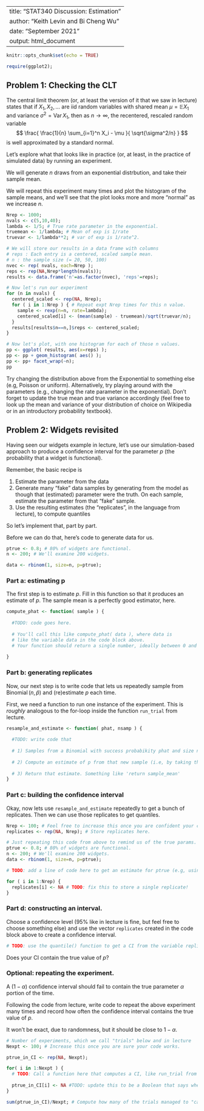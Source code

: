 
---
title: "STAT340 Discussion: Estimation"
author: "Keith Levin and Bi Cheng Wu"
date: "September 2021"
output: html_document
---

```r
knitr::opts_chunk$set(echo = TRUE)

require(ggplot2);
```

## Problem 1: Checking the CLT

The central limit theorem (or, at least the version of it that we saw in lecture) states that if $X_1,X_2,\dots$ are iid random variables with shared mean $\mu = \mathbb{E} X_1$ and variance $\sigma^2 = \operatorname{Var} X_1$, then as $n \rightarrow \infty$, the recentered, rescaled random variable
$$
\frac{ \frac{1}{n} \sum_{i=1}^n X_i - \mu }{ \sqrt{\sigma^2/n} }
$$
is well approximated by a standard normal.

Let's explore what that looks like in practice (or, at least, in the practice of simulated data) by running an experiment.

We will generate $n$ draws from an exponential distrbution, and take their sample mean.

We will repeat this experiment many times and plot the histogram of the sample means, and we'll see that the plot looks more and more "normal" as we increase $n$.

```r
Nrep <- 1000;
nvals <- c(5,10,40);
lambda <- 1/5; # True rate parameter in the exponential.
truemean <- 1/lambda; # Mean of exp is 1/rate
truevar <- 1/lambda**2; # var of exp is 1/rate^2.

# We will store our results in a data frame with columns
# reps : Each entry is a centered, scaled sample mean.
# n : the sample size (= 20, 50, 100)
nvec <- rep( nvals, each=Nrep );
reps <- rep(NA,Nrep*length(nvals));
results <- data.frame('n'=as.factor(nvec), 'reps'=reps);

# Now let's run our experiment
for (n in nvals) {
  centered_scaled <- rep(NA, Nrep);
  for ( i in 1:Nrep ) { # Repeat expt Nrep times for this n value.
    sample <- rexp(n=n, rate=lambda);
    centered_scaled[i] <- (mean(sample) - truemean)/sqrt(truevar/n);
  }
  results[results$n==n,]$reps <- centered_scaled;
}

# Now let's plot, with one histogram for each of those n values.
pp <- ggplot( results, aes(x=reps) );
pp <- pp + geom_histogram( aes() );
pp <- pp+ facet_wrap(~n);
pp
```

Try changing the distribution above from the Exponential to something else (e.g, Poisson or uniform).
Alternatively, try playing around with the parameters (e.g., changing the rate parameter in the exponential).
Don't forget to update the true mean and true variance accordingly (feel free to look up the mean and variance of your distribution of choice on Wikipedia or in an introductory probability textbook).

## Problem 2: Widgets revisited

Having seen our widgets example in lecture, let's use our simulation-based approach to produce a confidence interval for the parameter $p$ (the probability that a widget is functional).

Remember, the basic recipe is

1. Estimate the parameter from the data
2. Generate many "fake" data samples by generating from the model as though that (estimated) parameter were the truth. On each sample, estimate the parameter from that "fake" sample.
3. Use the resulting estimates (the "replicates", in the language from lecture), to compute quantiles

So let's implement that, part by part.

Before we can do that, here's code to generate data for us.
```r
ptrue <- 0.8; # 80% of widgets are functional.
n <- 200; # We'll examine 200 widgets.

data <- rbinom(1, size=n, p=ptrue);
```

### Part a: estimating p

The first step is to estimate $p$. Fill in this function so that it produces an estimate of $p$.
The sample mean is a perfectly good estimator, here.

```r
compute_phat <- function( sample ) {
  
  #TODO: code goes here.
  
  # You'll call this like compute_phat( data ), where data is
  # like the variable data in the code block above.
  # Your function should return a single number, ideally between 0 and 1, since it is supposed to be an estimate of probability p.
  
}

```

### Part b: generating replicates

Now, our next step is to write code that lets us repeatedly sample from $\operatorname{Binomial}(n,\hat{p})$ and (re)estimate $p$ each time.

First, we need a function to run one instance of the experiment.
This is *roughly* analogous to the for-loop inside the function `run_trial` from lecture.

```r
resample_and_estimate <- function( phat, nsamp ) {
  
  #TODO: write code that
  
  # 1) Samples from a Binomial with success probabikity phat and size nsamp (phat will be our estimate based on data, nsamp is the size parameter, which we know)
  
  # 2) Compute an estimate of p from that new sample (i.e, by taking the sample mean.)
  
  # 3) Return that estimate. Something like 'return sample_mean'
}
```

### Part c: building the confidence interval

Okay, now lets use `resample_and_estimate` repeatedly to get a bunch of replicates.
Then we can use those replicates to get quantiles.

```r
Nrep <- 100; # Feel free to increase this once you are confident your code works!
replicates <- rep(NA, Nrep); # Store replicates here.

# Just repeating this code from above to remind us of the true params.
ptrue <- 0.8; # 80% of widgets are functional.
n <- 200; # We'll examine 200 widgets.
data <- rbinom(1, size=n, p=ptrue);

# TODO: add a line of code here to get an estimate for ptrue (e.g, using a function you defined above)

for ( i in 1:Nrep) {
  replicates[i] <- NA # TODO: fix this to store a single replicate!
}
```

### Part d: constructing an interval.

Choose a confidence level (95% like in lecture is fine, but feel free to choose something else) and use the vector `replicates` created in the code block above to create a confidence interval.

```r
# TODO: use the quantile() function to get a CI from the variable replicates.

```

Does your CI contain the true value of $p$?

### Optional: repeating the experiment.

A $(1-\alpha)$ confidence interval should fail to contain the true parameter $\alpha$ portion of the time.

Following the code from lecture, write code to repeat the above experiment many times and record how often the confidence interval contains the true value of $p$.

It won't be exact, due to randomness, but it should be close to $1-\alpha$.

```r
# Number of experiments, which we call "trials" below and in lecture
Nexpt <- 100; # Increase this once you are sure your code works.

ptrue_in_CI <- rep(NA, Nexpt);

for( i in 1:Nexpt ) {
  # TODO: Call a function here that computes a CI, like run_trial from lecture
  
  ptrue_in_CI[i] <- NA #TODO: update this to be a Boolean that says whether or not ptrue was in the CI on this trial.
}

sum(ptrue_in_CI)/Nexpt; # Compute how many of the trials managed to "catch" ptrue.
```

